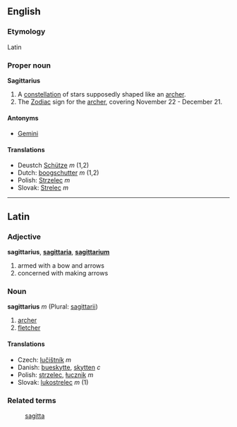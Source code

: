 ==English==
===Etymology===
Latin

===Proper noun===
'''Sagittarius'''

# A [[constellation]] of stars supposedly shaped like an [[archer]].
# The [[Zodiac]] sign for the [[archer]], covering November 22 - December 21.

====Antonyms====
*[[Gemini]]

==== Translations ====
*Deustch [[Schütze]] ''m'' (1,2)
*Dutch: [[boogschutter]] ''m'' (1,2)
*Polish: [[Strzelec]] ''m''
*Slovak: [[Strelec#Slovak|Strelec]] ''m''


----

==Latin==
===Adjective===
'''sagittarius''', '''[[sagittaria]]''', '''[[sagittarium]]'''

# armed with a bow and arrows
# concerned with making arrows

===Noun===
'''sagittarius''' ''m'' (Plural: [[sagittarii]])

# [[archer]]
# [[fletcher]]

====Translations====
*Czech: [[lučištník]] ''m''
*Danish: [[bueskytte]], [[skytten]] ''c''
*Polish: [[strzelec]], [[łucznik]] ''m''
*Slovak: [[lukostrelec#Slovak|lukostrelec]] ''m'' (1)

===Related terms===
: [[sagitta]]